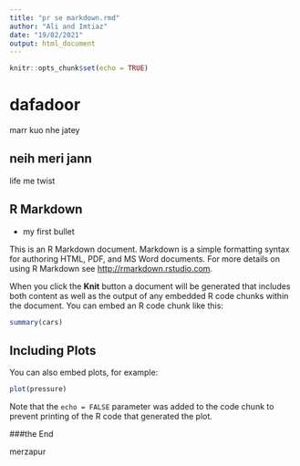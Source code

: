 ---
title: "pr se markdown.rmd"
author: "Ali and Imtiaz"
date: "19/02/2021"
output: html_document
---

```{r setup, include=FALSE}
knitr::opts_chunk$set(echo = TRUE)
```


# dafadoor

marr kuo nhe jatey

## neih meri jann
life me twist





## R Markdown


- my first bullet


This is an R Markdown document. Markdown is a simple formatting syntax for authoring HTML, PDF, and MS Word documents. For more details on using R Markdown see <http://rmarkdown.rstudio.com>.

When you click the **Knit** button a document will be generated that includes both content as well as the output of any embedded R code chunks within the document. You can embed an R code chunk like this:

```{r cars}
summary(cars)
```

## Including Plots

You can also embed plots, for example:

```{r pressure, echo=FALSE}
plot(pressure)
```

Note that the `echo = FALSE` parameter was added to the code chunk to prevent printing of the R code that generated the plot.

###the End

merzapur
